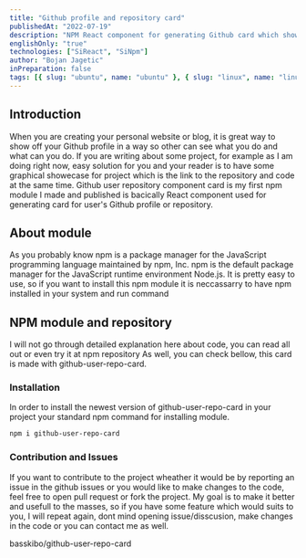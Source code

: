 ```yaml
---
title: "Github profile and repository card"
publishedAt: "2022-07-19"
description: "NPM React component for generating Github card which shows profile and repository info"
englishOnly: "true"
technologies: ["SiReact", "SiNpm"]
author: "Bojan Jagetic"
inPreparation: false
tags: [{ slug: "ubuntu", name: "ubuntu" }, { slug: "linux", name: "linux" }]
---
```


## Introduction

<CloudinaryImage src='https://res.cloudinary.com/dr1sm5gnj/image/upload/v1666844996/igutech/post_data/Screenshot_2022-10-27_062355_la4aej.png' alt='npm module example' text='npm module example'/>

When you are creating your personal website or blog, it is great way to show off your Github profile in a way so other can see what you do and what can you do. If you are writing about some project, for example as I am doing right now, easy solution for you and your reader
is to have some graphical showecase for project which is the link to the repository and code at the same time.
Github user repository component card is my first <Adjusted>npm module</Adjusted> I made and published is bacically React component used for generating card for user's Github profile or repository.

## About module

As you probably know npm is a package manager for the JavaScript programming language maintained by npm, Inc. npm is the default package manager for the JavaScript runtime environment Node.js.
It is pretty easy to use, so if you want to install this npm module it is neccassarry to have npm installed in your system and run command

## NPM module and repository

I will not go through detailed explanation here about code, you can read all out or even try it at <Link href="https://www.npmjs.com/package/github-user-repo-card"> npm repository </Link>
As well, you can check bellow, this card is made with <Adjusted>github-user-repo-card</Adjusted>.


### Installation

In order to install the newest version of <Adjusted> github-user-repo-card </Adjusted> in your project your standard npm command for installing module.

```bash
npm i github-user-repo-card
```



### Contribution and Issues

If you want to contribute to the project wheather it would be by reporting an issue in the <Link href="https://github.com/basskibo/github-user-repo-card/issues"> github issues </Link> or you would like
to make changes to the code, feel free to open pull request or fork the project. My goal is to make it better and usefull to the masses, so if you have some feature which would suits to you, I will repeat
again, dont mind opening issue/disscusion, make changes in the code or you can contact me as well.   

<GithubCardRepository>basskibo/github-user-repo-card</GithubCardRepository>
